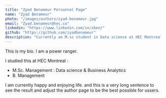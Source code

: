 ```yaml
---
title: "Zyad Benameur Personnal Page"
name: "Zyad Benameur"
photo: "/images/authors/zyad-benameur.jpg"
email: "Zyad.benameur@hec.ca"
linkedin: "https://www.linkedin.com/in/zben/"
github: "https://github.com/zyadbenameur"
description: "Currently an M.sc student in Data science at HEC Montreal"
---
```

This is my bio. I am a power ranger.  
  
I studied this at HEC Montreal :  
  
* M.Sc. Management : Data science & Business Analytics
* B. Management
  
I am currently happy and enjoying life. and this is a very long sentence to see the result and adjust the author page to be the best possible for ussers.